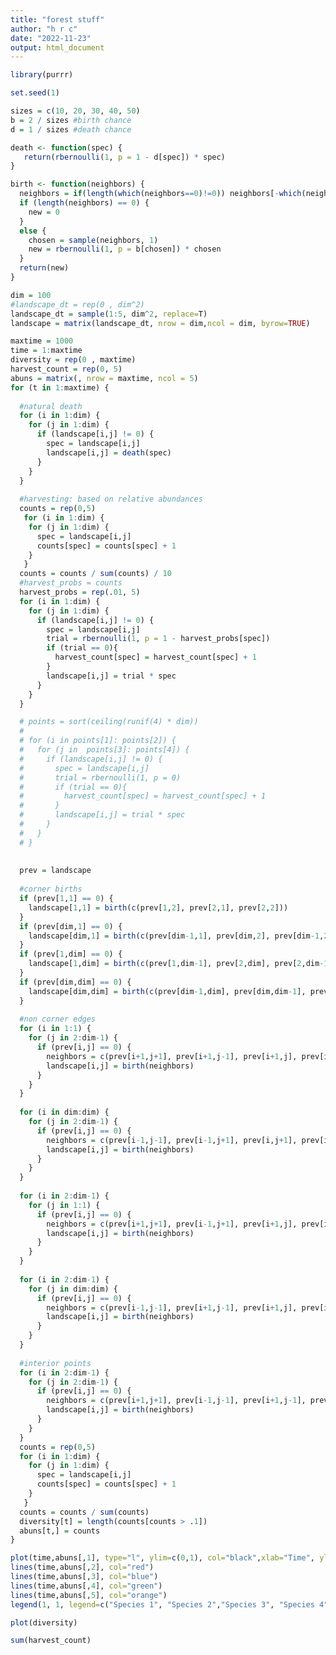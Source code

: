 ---
title: "forest stuff"
author: "h r c"
date: "2022-11-23"
output: html_document
---

```{r}
library(purrr)
```


```{r cars}
set.seed(1)

sizes = c(10, 20, 30, 40, 50)
b = 2 / sizes #birth chance
d = 1 / sizes #death chance
```

```{r}
death <- function(spec) {
   return(rbernoulli(1, p = 1 - d[spec]) * spec)
}

birth <- function(neighbors) {
  neighbors = if(length(which(neighbors==0)!=0)) neighbors[-which(neighbors==0)] # https://stackoverflow.com/questions/32581950/removing-zeros-in-a-list-of-vectors
  if (length(neighbors) == 0) {
    new = 0
  }
  else {
    chosen = sample(neighbors, 1)
    new = rbernoulli(1, p = b[chosen]) * chosen
  }
  return(new)
}
```


```{r pressure, echo=FALSE}
dim = 100
#landscape_dt = rep(0 , dim^2)
landscape_dt = sample(1:5, dim^2, replace=T)
landscape = matrix(landscape_dt, nrow = dim,ncol = dim, byrow=TRUE)
```

```{r}
maxtime = 1000
time = 1:maxtime
diversity = rep(0 , maxtime)
harvest_count = rep(0, 5)
abuns = matrix(, nrow = maxtime, ncol = 5)
for (t in 1:maxtime) {
  
  #natural death
  for (i in 1:dim) { 
    for (j in 1:dim) {
      if (landscape[i,j] != 0) {
        spec = landscape[i,j]
        landscape[i,j] = death(spec)
      }
    }
  }
  
  #harvesting: based on relative abundances
  counts = rep(0,5)
   for (i in 1:dim) {
    for (j in 1:dim) {
      spec = landscape[i,j]
      counts[spec] = counts[spec] + 1
    }
   }
  counts = counts / sum(counts) / 10
  #harvest_probs = counts
  harvest_probs = rep(.01, 5)
  for (i in 1:dim) {
    for (j in 1:dim) {
      if (landscape[i,j] != 0) {
        spec = landscape[i,j]
        trial = rbernoulli(1, p = 1 - harvest_probs[spec])
        if (trial == 0){
          harvest_count[spec] = harvest_count[spec] + 1
        }
        landscape[i,j] = trial * spec
      }
    }
  }

  # points = sort(ceiling(runif(4) * dim))
  # 
  # for (i in points[1]: points[2]) {
  #   for (j in  points[3]: points[4]) {
  #     if (landscape[i,j] != 0) {
  #       spec = landscape[i,j]
  #       trial = rbernoulli(1, p = 0)
  #       if (trial == 0){
  #         harvest_count[spec] = harvest_count[spec] + 1
  #       }
  #       landscape[i,j] = trial * spec
  #     }
  #   }
  # }
  
  
  prev = landscape
  
  #corner births
  if (prev[1,1] == 0) {
    landscape[1,1] = birth(c(prev[1,2], prev[2,1], prev[2,2]))
  }
  if (prev[dim,1] == 0) {
    landscape[dim,1] = birth(c(prev[dim-1,1], prev[dim,2], prev[dim-1,2]))
  }
  if (prev[1,dim] == 0) {
    landscape[1,dim] = birth(c(prev[1,dim-1], prev[2,dim], prev[2,dim-1]))
  }
  if (prev[dim,dim] == 0) {
    landscape[dim,dim] = birth(c(prev[dim-1,dim], prev[dim,dim-1], prev[dim-1,dim-1]))
  }
  
  #non corner edges
  for (i in 1:1) { 
    for (j in 2:dim-1) {
      if (prev[i,j] == 0) {
        neighbors = c(prev[i+1,j+1], prev[i+1,j-1], prev[i+1,j], prev[i,j+1], prev[i,j-1])
        landscape[i,j] = birth(neighbors)
      }
    }
  }
  
  for (i in dim:dim) { 
    for (j in 2:dim-1) {
      if (prev[i,j] == 0) {
        neighbors = c(prev[i-1,j-1], prev[i-1,j+1], prev[i,j+1], prev[i,j-1], prev[i-1,j])
        landscape[i,j] = birth(neighbors)
      }
    }
  }
  
  for (i in 2:dim-1) { 
    for (j in 1:1) {
      if (prev[i,j] == 0) {
        neighbors = c(prev[i+1,j+1], prev[i-1,j+1], prev[i+1,j], prev[i,j+1], prev[i-1,j])
        landscape[i,j] = birth(neighbors)
      }
    }
  }
  
  for (i in 2:dim-1) { 
    for (j in dim:dim) {
      if (prev[i,j] == 0) {
        neighbors = c(prev[i-1,j-1], prev[i+1,j-1], prev[i+1,j], prev[i,j-1], prev[i-1,j])
        landscape[i,j] = birth(neighbors)
      }
    }
  }
  
  #interior points
  for (i in 2:dim-1) { 
    for (j in 2:dim-1) {
      if (prev[i,j] == 0) {
        neighbors = c(prev[i+1,j+1], prev[i-1,j-1], prev[i+1,j-1], prev[i-1,j+1], prev[i+1,j], prev[i,j+1], prev[i,j-1], prev[i-1,j])
        landscape[i,j] = birth(neighbors)
      }
    }
  }
  counts = rep(0,5)
  for (i in 1:dim) {
    for (j in 1:dim) {
      spec = landscape[i,j]
      counts[spec] = counts[spec] + 1
    }
   }
  counts = counts / sum(counts)
  diversity[t] = length(counts[counts > .1])
  abuns[t,] = counts
}
```

```{r}
plot(time,abuns[,1], type="l", ylim=c(0,1), col="black",xlab="Time", ylab="Relative Abundance")
lines(time,abuns[,2], col="red")
lines(time,abuns[,3], col="blue")
lines(time,abuns[,4], col="green")
lines(time,abuns[,5], col="orange")
legend(1, 1, legend=c("Species 1", "Species 2","Species 3", "Species 4","Species 5"), col=c("black","red","blue","green","orange"), lty=1)
```

```{r}
plot(diversity)
```


```{r}
sum(harvest_count)
```

